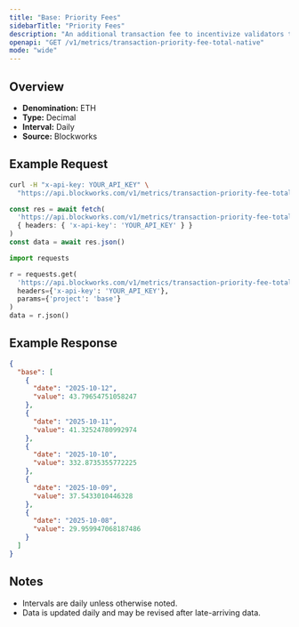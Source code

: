 ```yaml
---
title: "Base: Priority Fees"
sidebarTitle: "Priority Fees"
description: "An additional transaction fee to incentivize validators to prioritize and execute transactions."
openapi: "GET /v1/metrics/transaction-priority-fee-total-native"
mode: "wide"
---
```


## Overview

- **Denomination:** ETH
- **Type:** Decimal
- **Interval:** Daily
- **Source:** Blockworks

## Example Request

<CodeGroup>

```bash cURL
curl -H "x-api-key: YOUR_API_KEY" \
  "https://api.blockworks.com/v1/metrics/transaction-priority-fee-total-native?project=base"
```

```typescript TypeScript
const res = await fetch(
  'https://api.blockworks.com/v1/metrics/transaction-priority-fee-total-native?project=base',
  { headers: { 'x-api-key': 'YOUR_API_KEY' } }
)
const data = await res.json()
```

```python Python
import requests

r = requests.get(
  'https://api.blockworks.com/v1/metrics/transaction-priority-fee-total-native',
  headers={'x-api-key': 'YOUR_API_KEY'},
  params={'project': 'base'}
)
data = r.json()
```

</CodeGroup>

## Example Response

```json
{
  "base": [
    {
      "date": "2025-10-12",
      "value": 43.79654751058247
    },
    {
      "date": "2025-10-11",
      "value": 41.32524780992974
    },
    {
      "date": "2025-10-10",
      "value": 332.8735355772225
    },
    {
      "date": "2025-10-09",
      "value": 37.5433010446328
    },
    {
      "date": "2025-10-08",
      "value": 29.959947068187486
    }
  ]
}
```

## Notes
- Intervals are daily unless otherwise noted.
- Data is updated daily and may be revised after late-arriving data.